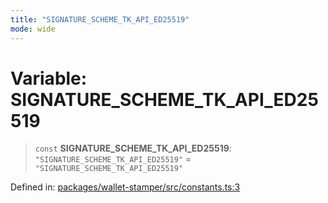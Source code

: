 ```yaml
---
title: "SIGNATURE_SCHEME_TK_API_ED25519"
mode: wide
---
```

  
# Variable: SIGNATURE\_SCHEME\_TK\_API\_ED25519

> `const` **SIGNATURE\_SCHEME\_TK\_API\_ED25519**: `"SIGNATURE_SCHEME_TK_API_ED25519"` = `"SIGNATURE_SCHEME_TK_API_ED25519"`

Defined in: [packages/wallet-stamper/src/constants.ts:3](https://github.com/tkhq/sdk/blob/d88b5e1f9a6cca8e54e61f8a127aa90fcebeaa2e/packages/wallet-stamper/src/constants.ts#L3)
